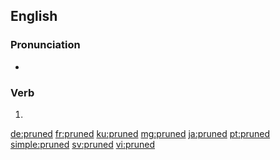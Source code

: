 ==English==

===Pronunciation===
* {{IPA|/pɹuːnd/|lang=en}}

===Verb===
{{head|en|verb form}}

# {{en-past of|prune}}

[[de:pruned]]
[[fr:pruned]]
[[ku:pruned]]
[[mg:pruned]]
[[ja:pruned]]
[[pt:pruned]]
[[simple:pruned]]
[[sv:pruned]]
[[vi:pruned]]